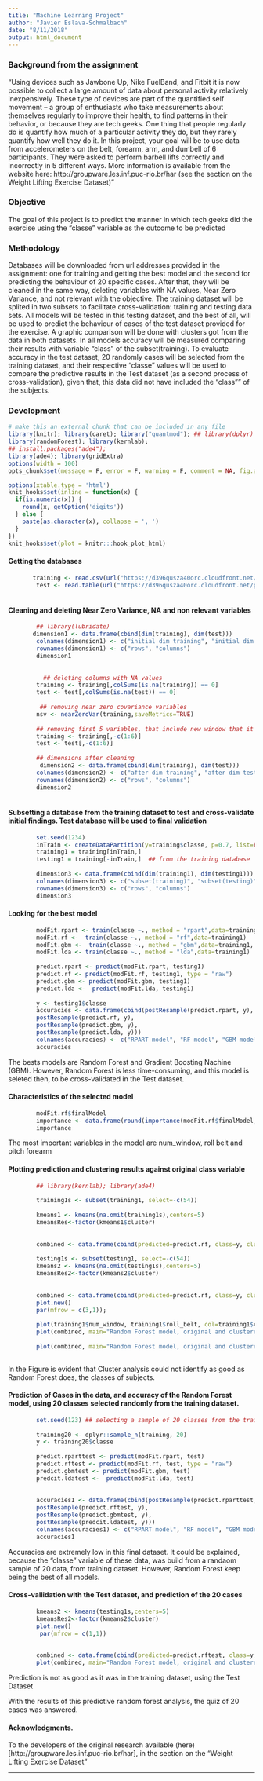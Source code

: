 ```yaml
---
title: "Machine Learning Project"
author: "Javier Eslava-Schmalbach"
date: "8/11/2018"
output: html_document
---
```


### Background from the assignment

"Using devices such as Jawbone Up, Nike FuelBand, and Fitbit it is now possible to collect a large amount of data about personal activity relatively inexpensively. These type of devices are part of the quantified self movement – a group of enthusiasts who take measurements about themselves regularly to improve their health, to find patterns in their behavior, or because they are tech geeks. One thing that people regularly do is quantify how much of a particular activity they do, but they rarely quantify how well they do it. In this project, your goal will be to use data from accelerometers on the belt, forearm, arm, and dumbell of 6 participants. They were asked to perform barbell lifts correctly and incorrectly in 5 different ways. More information is available from the website here: http://groupware.les.inf.puc-rio.br/har (see the section on the Weight Lifting Exercise Dataset)"

### Objective
 The goal of this project is to predict the manner in which tech geeks did the exercise using the "classe" variable as the outcome to be predicted

### Methodology
Databases will be downloaded from url addresses provided in the assignment: one for training and getting the best model and the second for predicting the behaviour of 20 specific cases. After that, they will be cleaned in the same way, deleting variables with NA values, Near Zero Variance, and not relevant with the objective. The training dataset will be splited in two subsets to facilitate cross-validation: training and testing data sets. All models will be tested in this testing dataset, and the best of all, will be used to predict the behaviour of cases of the test dataset provided for the exercise. A graphic comparison will be done with clusters got from the data in both datasets. In all models accuracy will be measured comparing their results with variable "class" of the subset(training). To evaluate accuracy in the test dataset, 20 randomly cases will be selected from the training dataset, and their respective "classe" values will be used to compare the predictive results in the Test dataset (as a second process of cross-validation), given that, this data did not have included the "class"" of the subjects. 

### Development

```r
# make this an external chunk that can be included in any file
library(knitr); library(caret); library("quantmod"); ## library(dplyr)  
library(randomForest); library(kernlab); 
## install.packages("ade4");
library(ade4); library(gridExtra)
options(width = 100)
opts_chunk$set(message = F, error = F, warning = F, comment = NA, fig.align = 'center', dpi = 100, tidy = F, cache.path = '.cache/', fig.path = 'fig/')

options(xtable.type = 'html')
knit_hooks$set(inline = function(x) {
  if(is.numeric(x)) {
    round(x, getOption('digits'))
  } else {
    paste(as.character(x), collapse = ', ')
  }
})
knit_hooks$set(plot = knitr:::hook_plot_html)

```

#### Getting the databases

```r

       training <- read.csv(url("https://d396qusza40orc.cloudfront.net/predmachlearn/pml-training.csv"), header = TRUE, sep=",", na.strings=c("NA","#DIV/0!",""))
        test <- read.table(url("https://d396qusza40orc.cloudfront.net/predmachlearn/pml-testing.csv"), sep = ",", header = TRUE, na.strings=c("NA","#DIV/0!",""))       
       
```

#### Cleaning and deleting Near Zero Variance, NA and non relevant variables

```r

        ## library(lubridate)
       dimension1 <- data.frame(cbind(dim(training), dim(test)))
        colnames(dimension1) <- c("initial dim training", "initial dim testing")
        rownames(dimension1) <- c("rows", "columns")
        dimension1
        
        
          ## deleting columns with NA values
        training <- training[,colSums(is.na(training)) == 0]
        test <- test[,colSums(is.na(test)) == 0]
        
         ## removing near zero covariance variables 
        nsv <- nearZeroVar(training,saveMetrics=TRUE)
       
        ## removing first 5 variables, that include new window that it is a noon zero variance variable
        training <- training[,-c(1:6)]
        test <- test[,-c(1:6)]
        
        ## dimensions after cleaning
         dimension2 <- data.frame(cbind(dim(training), dim(test)))
        colnames(dimension2) <- c("after dim training", "after dim testing")
        rownames(dimension2) <- c("rows", "columns")
        dimension2
        
```


#### Subsetting a database from the training dataset to test and cross-validate initial findings. Test database will be used to final validation
        
```r
        
        set.seed(1234)
        inTrain <- createDataPartition(y=training$classe, p=0.7, list=FALSE)
        training1 = training[inTrain,] 
        testing1 = training[-inTrain,]  ## from the training database
   
        dimension3 <- data.frame(cbind(dim(training1), dim(testing1)))
        colnames(dimension3) <- c("subset(training)", "subset(testing)")
        rownames(dimension3) <- c("rows", "columns")
        dimension3
```
   

#### Looking for the best model

```r
      
        modFit.rpart <- train(classe ~., method = "rpart",data=training1)
        modFit.rf <-  train(classe ~., method = "rf",data=training1)
        modFit.gbm <-  train(classe ~., method = "gbm",data=training1, verbose = FALSE)
        modFit.lda <- train(classe ~., method = "lda",data=training1)
        
        predict.rpart <- predict(modFit.rpart, testing1)
        predict.rf <- predict(modFit.rf, testing1, type = "raw")
        predict.gbm <- predict(modFit.gbm, testing1)
        predict.lda <-  predict(modFit.lda, testing1)
        
        y <- testing1$classe
        accuracies <- data.frame(cbind(postResample(predict.rpart, y), 
        postResample(predict.rf, y),
        postResample(predict.gbm, y),
        postResample(predict.lda, y)))
        colnames(accuracies) <- c("RPART model", "RF model", "GBM model", "LDA model")
        accuracies
```


The bests models are Random Forest and Gradient Boosting Nachine (GBM). However, Random Forest is less time-consuming, and this model is seleted then, to be cross-validated in the Test dataset. 

#### Characteristics of the selected model

```r

        modFit.rf$finalModel
        importance <- data.frame(round(importance(modFit.rf$finalModel, 2), 2))
        importance
```

The most important variables in the model are num_window, roll belt and pitch forearm


#### Plotting prediction and clustering results against original class variable

```r

        ## library(kernlab); library(ade4)
        
        training1s <- subset(training1, select=-c(54))
        
        kmeans1 <- kmeans(na.omit(training1s),centers=5)
        kmeansRes<-factor(kmeans1$cluster)
        
 
        combined <- data.frame(cbind(predicted=predict.rf, class=y, clustered=kmeans1$cluster))     
       
        testing1s <- subset(testing1, select=-c(54))
        kmeans2 <- kmeans(na.omit(testing1s),centers=5)
        kmeansRes2<-factor(kmeans2$cluster)
        
         
        combined <- data.frame(cbind(predicted=predict.rf, class=y, clustered=kmeans1$cluster))   
        plot.new()
        par(mfrow = c(3,1)); 
       
        plot(training1$num_window, training1$roll_belt, col=training1$classe)
        plot(combined, main="Random Forest model, original and clustered classes, training subset")
        
        plot(combined, main="Random Forest model, original and clustered classes, testing subset")
        
```

In the Figure is evident that Cluster analysis could not identify as good as Random Forest does, the classes of subjects. 



#### Prediction of Cases in the data, and accuracy of the Random Forest model, using 20 classes selected randomly from the training dataset. 


```r

        set.seed(123) ## selecting a sample of 20 classes from the training dataset
        
        training20 <- dplyr::sample_n(training, 20)
        y <- training20$classe
        
        predict.rparttest <- predict(modFit.rpart, test)
        predict.rftest <- predict(modFit.rf, test, type = "raw")
        predict.gbmtest <- predict(modFit.gbm, test)
        predcit.ldatest <-  predict(modFit.lda, test)
        
        
        accuracies1 <- data.frame(cbind(postResample(predict.rparttest, y),
        postResample(predict.rftest, y),
        postResample(predict.gbmtest, y),
        postResample(predcit.ldatest, y)))
        colnames(accuracies1) <- c("RPART model", "RF model", "GBM model", "LDA model")
        accuracies1
```


Accuracies are extremely low in this final dataset. It could be explained, because the "classe" variable of these data, was build from a randaom sample of 20 data, from training dataset. However, Random Forest keep being the best of all models. 



#### Cross-vallidation with the Test dataset, and prediction of the 20 cases

```r
       
        kmeans2 <- kmeans(testing1s,centers=5)
        kmeansRes2<-factor(kmeans2$cluster)
        plot.new()
         par(mfrow = c(1,1))
       
         
        combined <- data.frame(cbind(predicted=predict.rftest, class=y, clustered=kmeans2$cluster))     
        plot(combined, main="Random Forest model, original and clustered classes, Test dataset")

```


Prediction is not as good as it was in the training dataset, using the Test Dataset

With the results of this predictive random forest analysis, the quiz of 20 cases was answered. 


#### Acknowledgments. 

To the developers of the original research  available (here)[http://groupware.les.inf.puc-rio.br/har], in the section on the "Weight Lifting Exercise Dataset"







----















